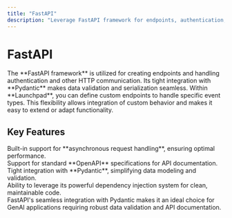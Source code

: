 ```yaml
---
title: "FastAPI"
description: "Leverage FastAPI framework for endpoints, authentication, and HTTP communication in GenAI applications"
---
```


# FastAPI

<Info>
The **FastAPI framework** is utilized for creating endpoints and handling authentication and other HTTP communication. Its tight integration with **Pydantic** makes data validation and serialization seamless.
</Info>

<Card title="Custom Endpoints" icon="plug">
Within **Launchpad**, you can define custom endpoints to handle specific event types. This flexibility allows integration of custom behavior and makes it easy to extend or adapt functionality.
</Card>

## Key Features

<CardGroup cols={2}>
  <Card title="Async Support" icon="bolt">
    <div>
      Built-in support for **asynchronous request handling**, ensuring optimal performance.
    </div>
  </Card>
  
  <Card title="OpenAPI Integration" icon="book-open">
    <div>
      Support for standard **OpenAPI** specifications for API documentation.
    </div>
  </Card>
  
  <Card title="Pydantic Integration" icon="link">
    <div>
      Tight integration with **Pydantic**, simplifying data modeling and validation.
    </div>
  </Card>
  
  <Card title="Dependency Injection" icon="sitemap">
    <div>
      Ability to leverage its powerful dependency injection system for clean, maintainable code.
    </div>
  </Card>
</CardGroup>

<Tip>
FastAPI's seamless integration with Pydantic makes it an ideal choice for GenAI applications requiring robust data validation and API documentation.
</Tip>